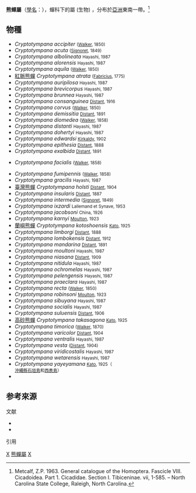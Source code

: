 {{Automatic Taxobox
| taxon = Cryptotympana
| image = Cryptotympana holsti.jpg
| image_caption = [[臺灣熊蟬|臺灣熊蟬]]（公蟬）<br/> ''Cryptotympana holsti''
| authority = {{tsl|sv|Carl Stål (entomolog)|卡爾·司兜恩 (昆蟲學家)|Stål}}, 1861
| subdivision_ranks = [[#物種|物種]]
| subdivision =如內文。<ref>{{harvnb|Sanborn|2013|pp=72, 115, 160-179, 230,732,737-739,836,849,858,876,890,892}}</ref>
}}

'''熊蟬屬'''（[[學名|學名]]：{{sname|Cryptotympana}}），蟬科下的屬 (生物) ，分布於[[亞洲|亞洲]]東南一帶。<ref>Metcalf, Z.P. 1963. General catalogue of the Homoptera. Fascicle VIII. Cicadoidea. Part 1. Cicadidae. Section I. Tibiceninae. vii, 1-585. – North Carolina State College, Raleigh, North Carolina.</ref>

==物種==
<!--{{incomplete list|date=January 2014}} -->
{{div col|colwidth=24em}}
* ''Cryptotympana accipiter'' <small>([[Francis_Walker_(entomologist)|Walker]], 1850)</small>
* ''Cryptotympana acuta'' <small>([[Victor_Antoine_Signoret|Signoret]], 1849)</small>
* ''Cryptotympana albolineata'' <small>Hayashi, 1987</small>
* ''Cryptotympana alorensis'' <small>Hayashi, 1987</small>
* ''Cryptotympana aquila'' <small>([[Francis_Walker_(entomologist)|Walker]], 1850)</small>
* [[紅脈熊蟬|紅脈熊蟬]] ''Cryptotympana atrata'' <small>([[约翰·克里斯蒂安·法布里丘斯|Fabricius]], 1775)</small>
* ''Cryptotympana auripilosa'' <small>Hayashi, 1987</small>
* ''Cryptotympana brevicorpus'' <small>Hayashi, 1987</small>
* ''Cryptotympana brunnea'' <small>Hayashi, 1987</small>
* ''Cryptotympana consanguinea'' <small>[[威廉·盧卡斯·迪森|Distant]], 1916</small>
* ''Cryptotympana corvus'' <small>([[Francis_Walker_(entomologist)|Walker]], 1850)</small>
* ''Cryptotympana demissitia'' <small>[[威廉·盧卡斯·迪森|Distant]], 1891</small>
* ''Cryptotympana diomedea'' <small>([[Francis_Walker_(entomologist)|Walker]], 1858)</small>
* ''Cryptotympana distanti'' <small>Hayashi, 1987</small>
* ''Cryptotympana dohertyi'' <small>Hayashi, 1987</small>
* ''Cryptotympana edwardsi'' <small>[[George_Willis_Kirkaldy|Kirkaldy]], 1902</small>
* ''Cryptotympana epithesia'' <small>[[威廉·盧卡斯·迪森|Distant]], 1888</small>
* ''Cryptotympana exalbida'' <small>[[威廉·盧卡斯·迪森|Distant]], 1891</small>
* {{tsl|ja|クマゼミ|日本熊蟬}} ''Cryptotympana facialis'' <small>([[Francis_Walker_(entomologist)|Walker]], 1858)</small>
* ''Cryptotympana fumipennis'' <small>([[Francis_Walker_(entomologist)|Walker]], 1858)</small>
* ''Cryptotympana gracilis'' <small>Hayashi, 1987</small>
* [[臺灣熊蟬|臺灣熊蟬]] ''Cryptotympana holsti'' <small>[[威廉·盧卡斯·迪森|Distant]], 1904</small>
* ''Cryptotympana insularis'' <small>[[威廉·盧卡斯·迪森|Distant]], 1887</small>
* ''Cryptotympana intermedia'' <small>([[Victor_Antoine_Signoret|Signoret]], 1849)</small>
* ''Cryptotympana ixzardi'' <small>Lallemand et Synave, 1953</small>
* ''Cryptotympana jacobsoni'' <small>China, 1926</small>
* ''Cryptotympana karnyi'' <small>[[John_Coney_Moulton|Moulton]], 1923</small>
* [[蘭嶼熊蟬|蘭嶼熊蟬]] ''Cryptotympana kotoshoensis'' <small>[[加藤正世|Kato]], 1925</small>
* ''Cryptotympana limborgi'' <small>[[威廉·盧卡斯·迪森|Distant]], 1888</small>
* ''Cryptotympana lombokensis'' <small>[[威廉·盧卡斯·迪森|Distant]], 1912</small>
* ''Cryptotympana mandarina'' <small>[[威廉·盧卡斯·迪森|Distant]], 1891</small>
* ''Cryptotympana moultoni'' <small>Hayashi, 1987</small>
* ''Cryptotympana niasana'' <small>[[威廉·盧卡斯·迪森|Distant]], 1909</small>
* ''Cryptotympana nitidula'' <small>Hayashi, 1987</small>
* ''Cryptotympana ochromelas'' <small>Hayashi, 1987</small>
* ''Cryptotympana pelengensis'' <small>Hayashi, 1987</small>
* ''Cryptotympana praeclara'' <small>Hayashi, 1987</small>
* ''Cryptotympana recta'' <small>([[Francis_Walker_(entomologist)|Walker]], 1850)</small>
* ''Cryptotympana robinsoni'' <small>[[John_Coney_Moulton|Moulton]], 1923</small>
* ''Cryptotympana sibuyana'' <small>Hayashi, 1987</small>
* ''Cryptotympana socialis'' <small>Hayashi, 1987</small>
* ''Cryptotympana suluensis'' <small>[[威廉·盧卡斯·迪森|Distant]], 1906</small>
* [[高砂熊蟬|高砂熊蟬]] ''Cryptotympana takasagona'' <small>[[加藤正世|Kato]], 1925</small>
* ''Cryptotympana timorica'' <small>([[Francis_Walker_(entomologist)|Walker]], 1870)</small>
* ''Cryptotympana varicolor'' <small>[[威廉·盧卡斯·迪森|Distant]], 1904</small>
* ''Cryptotympana ventralis'' <small>Hayashi, 1987</small>
* ''Cryptotympana vesta'' <small>([[威廉·盧卡斯·迪森|Distant]], 1904)</small>
* ''Cryptotympana viridicostalis'' <small>Hayashi, 1987</small>
* ''Cryptotympana wetarensis'' <small>Hayashi, 1987</small>
* ''Cryptotympana yayeyamana'' <small>[[加藤正世|Kato]], 1925（<br/>[[沖繩縣|沖繩縣]][[石垣島|石垣島]]和[[西表島|西表島]]）</small>
*{{cite web|url= http://snnp.cpami.gov.tw/CPA/ict_mobile_web/html/publish/magazineDetail.aspx?id=564&page=2|title= 民歌傳唱－熊蟬屬|work= 2012年六月號 夏豔．夏宴-夏季聲樂家|publisher= 臺灣國家公園|date= 2012-06|deadurl= yes|archiveurl= https://web.archive.org/web/20150621122906/http://snnp.cpami.gov.tw/CPA/ict_mobile_web/html/publish/magazineDetail.aspx?id=564&page=2|archivedate= 2015-06-21}}
{{div col end}}

== 参考來源 ==
;文献
* {{clref|陳振祥|2007| ref= {{cite isbn|9789864179589| ref= harv |noedit}}}}
* {{cite isbn|9780124166387 |ref=harv|noedit}}

;引用
{{reflist|39em|refs=
}}

{{commonscat|Cryptotympana}}
{{Authority control}}
{{taxonbar}}
[[Category:_1861年描述的分类群|X]]
[[Category:熊蟬屬|]]
[[Category:蟬科|X]]